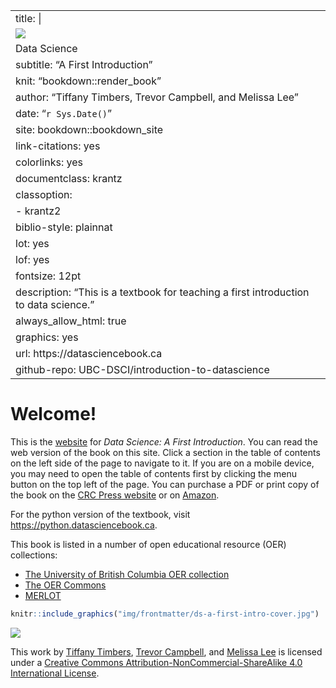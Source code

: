 <!-- NOTE: do not edit the "title:" entry in the top YAML, or the "Welcome!" line below the top YAML without *also* editing
the build_pdf.sh script. The build_pdf.sh script builds the PDF version of the book, which does not include the cover image 
or the welcome text. However, it doesn't seem possible with bookdown to handle these two differences between HTML
and PDF easily. So the "build_pdf.sh" script uses 'sed' to remove these two things first from this index.Rmd file 
before compiling. If you edit the title/Welcome! lines, those 'sed' commands probably won't work any more.-->
--- 
title: |
    ![](img/frontmatter/ds-a-first-intro-graphic.jpg) 
    Data Science
subtitle: "A First Introduction"
knit: "bookdown::render_book"
author: "Tiffany Timbers, Trevor Campbell, and Melissa Lee"
date: "`r Sys.Date()`"
site: bookdown::bookdown_site
link-citations: yes
colorlinks: yes
documentclass: krantz
classoption:
  - krantz2
biblio-style: plainnat
lot: yes
lof: yes
fontsize: 12pt
description: "This is a textbook for teaching a first introduction to data science."
always_allow_html: true
graphics: yes
url: https://datasciencebook.ca
github-repo: UBC-DSCI/introduction-to-datascience
---

# Welcome! {-}

This is the [website](https://datasciencebook.ca/) for *Data Science: A First Introduction*. 
You can read the web version of the book on this site. Click a section in the table of contents
on the left side of the page to navigate to it. If you are on a mobile device,
you may need to open the table of contents first by clicking the menu button on 
the top left of the page. You can purchase a PDF or print copy of the book 
on the [CRC Press website](https://www.routledge.com/Data-Science-A-First-Introduction/Timbers-Campbell-Lee/p/book/9780367524685) or on [Amazon](https://www.amazon.com/Data-Science-First-Introduction-Chapman/dp/0367532174).

For the python version of the textbook, visit [https://python.datasciencebook.ca](https://python.datasciencebook.ca).

This book is listed in a number of open educational resource (OER) collections:

- [The University of British Columbia OER collection](https://oer.open.ubc.ca/data-science-a-first-introduction/)
- [The OER Commons](https://oercommons.org/courses/data-science-a-first-introduction-with-r)
- [MERLOT](https://merlot.org/merlot/viewMaterial.htm?id=773420156)

```r
knitr::include_graphics("img/frontmatter/ds-a-first-intro-cover.jpg")
```

<img src="https://i.creativecommons.org/l/by-nc-sa/4.0/88x31.png">

This work by [Tiffany Timbers](https://www.tiffanytimbers.com/), [Trevor Campbell](https://trevorcampbell.me/), 
and [Melissa Lee](https://www.stat.ubc.ca/users/melissa-lee) is licensed under 
a [Creative Commons Attribution-NonCommercial-ShareAlike 4.0 International License](http://creativecommons.org/licenses/by-nc-sa/4.0/).
